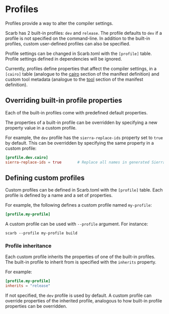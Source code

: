 # Profiles

Profiles provide a way to alter the compiler settings.

Scarb has 2 built-in profiles: `dev` and `release`.
The profile defaults to `dev` if a profile is not specified on the command-line.
In addition to the built-in profiles, custom user-defined profiles can also be specified.

Profile settings can be changed in Scarb.toml with the `[profile]` table.
Profile settings defined in dependencies will be ignored.

Currently, profiles define properties that affect the compiler settings, in a `[cairo]` table
(analogue to the [cairo](./manifest#cairo) section of the manifest definition) and custom tool metadata
(analogue to the [tool](./manifest#tool) section of the manifest definition).

## Overriding built-in profile properties

Each of the built-in profiles come with predefined default properties.

The properties of a built-in profile can be overridden by specifying a new property value in a custom profile.

For example, the `dev` profile has the `sierra-replace-ids` property set to `true` by default.
This can be overridden by specifying the same property in a custom profile:

```toml copy
[profile.dev.cairo]
sierra-replace-ids = true       # Replace all names in generated Sierra code with dummy counterparts
```

## Defining custom profiles

Custom profiles can be defined in Scarb.toml with the `[profile]` table.
Each profile is defined by a name and a set of properties.

For example, the following defines a custom profile named `my-profile`:

```toml copy
[profile.my-profile]
```

A custom profile can be used with `--profile` argument. For instance:

```shell copy
scarb --profile my-profile build
```

### Profile inheritance

Each custom profile inherits the properties of one of the built-in profiles.
The built-in profile to inherit from is specified with the `inherits` property.

For example:

```toml copy
[profile.my-profile]
inherits = "release"
```

If not specified, the `dev` profile is used by default.
A custom profile can override properties of the inherited profile, analogous to how built-in profile properties can be
overridden.
